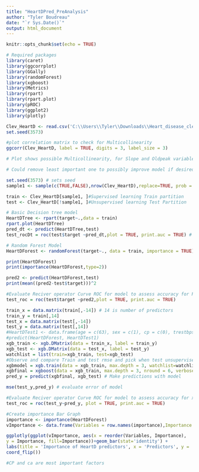 ---
title: "HeartDPred_PreAnalysis"
author: "Tyler Boudreau"
date: "`r Sys.Date()`"
output: html_document
---

```{r setup, include=FALSE}
knitr::opts_chunk$set(echo = TRUE)
```

```{R}
# Required packages
library(caret)
library(ggcorrplot)
library(GGally)
library(randomForest)
library(xgboost)
library(Metrics)
library(rpart)
library(rpart.plot)
library(pROC)
library(ggplot2)
library(plotly)
```

```{R}
Clev_HeartD <- read.csv('C:\\Users\\Tyler\\Downloads\\Heart_disease_cleveland_new.csv') # File locatiom for Data
set.seed(3573)

```

```{R}
#plot correlation matrix to check for Multicollinearity 
ggcorr(Clev_HeartD, label = TRUE, digits = 3, label_size = 3)

# Plot shows possible Multicollinearity, for Slope and Oldpeak variables

# Could remove least important one to possibly improve model if desired
```

```{R}
set.seed(3573) # sets seed 
sample1 <- sample(c(TRUE,FALSE),nrow(Clev_HeartD),replace=TRUE, prob = c(0.70,0.30)) # 70 percent of data for train / supervised learning, 30 percent for test / unsupervised learning.

train <- Clev_HeartD[sample1, ]#Supervised learning Train partition
test <- Clev_HeartD[!sample1, ]#Unsupervised learning Test Partition

```

```{R}
# Basic Decision tree model
HeartDTree <- rpart(target~.,data = train)
rpart.plot(HeartDTree)
pred_dt <- predict(HeartDTree,test)
test_rocDt = roc(test$target ~pred_dt,plot = TRUE, print.auc = TRUE) # ROC curve for Decision tree model
```


```{R}
# Random Forest Model
HeartDForest <- randomForest(target~., data = train, importance = TRUE)

print(HeartDForest)
print(importance(HeartDForest,type=2))
```


```{R}
pred2 <- predict(HeartDForest,test)
print(mean((pred2-test$target)))^2

#Evaluate Reciver operator Curve ROC for model to assess accuracy for Random Forest model
test_roc = roc(test$target ~pred2,plot = TRUE, print.auc = TRUE)
```


```{R}
train_x = data.matrix(train[,-14]) # 14 is number of predictors
train_y = train[,14]
test_x = data.matrix(test[,-14])
test_y = data.matrix(test[,14])
#HeartDTest1 <- data.frame(age = c(63), sex = c(1), cp = c(0), trestbps = c(145), chol = c(233), fbs = c(1), restecg = c(2), thalach = (150), exang = c(0), oldpeak = (2.3), slope = c(2), ca= c(0), thal = c(2)) example values to test
#predict(HeartDForest, HeartDTest1)
xgb_train <- xgb.DMatrix(data = train_x, label = train_y)
xgb_test <- xgb.DMatrix(data = test_x, label = test_y)
watchlist = list(train=xgb_train, test=xgb_test)
#Observe and compare Train and test rmse and pick when test unsupervised learning error is lowest to avoid overfitting and to have best model accuracy
xgbmodel = xgb.train(data = xgb_train, max.depth = 3, watchlist=watchlist, nrounds = 20)
xgbfinal = xgboost(data = xgb_train, max.depth = 3, nround = 6, verbose = 0) #Final value for nrounds depends on your exact run, exaple for this is 6 rounds for lowest rmse
pred_y = predict(xgbfinal, xgb_test) # Make predictions with model 

mse(test_y,pred_y) # evaluate error of model

#Evaluate Reciver operator Curve ROC for model to assess accuracy for xgboost model
test_roc = roc(test_y~pred_y, plot = TRUE, print.auc = TRUE)

```


```{R} 
#Create importance Bar Graph
importance <- importance(HeartDForest) 
vImportance <- data.frame(Variables = row.names(importance),Importance =round(importance[,'IncNodePurity'], 0))

ggplotly(ggplot(vImportance, aes(x = reorder(Variables, Importance), 
y = Importance, fill=Importance))+geom_bar(stat='identity') + 
labs(title = 'Importance of HeartD predictors', x = 'Predictors', y = 'Importance') +
coord_flip())

#CP and ca are most important factors
```
